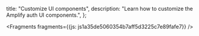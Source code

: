   title: "Customize UI components",
  description: "Learn how to customize the Amplify auth UI components.",
};






<Fragments fragments={{js: js1a35de5060354b7aff5d3225c7e89fafe7}} />